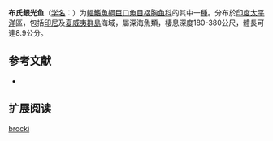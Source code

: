 {{Speciesbox
| name = 布氏銀光魚
| status = NE
| status_system = IUCN3.1
| image = 
| genus = Argyripnus
| species = brocki
| authority = [[Struhsaker|Struhsaker]], 1973
| synonyms = 
}}

'''布氏銀光鱼'''（[[学名|学名]]：{{lang|la|''Argyripnus brocki''}}）为[[輻鰭魚綱|輻鰭魚綱]][[巨口魚目|巨口魚目]][[褶胸鱼科|褶胸鱼科]]的其中一[[種|種]]。分布於[[印度|印度]][[太平洋|太平洋]]區，包括[[印尼|印尼]]及[[夏威夷群島|夏威夷群島]]海域，屬深海魚類，棲息深度180-380公尺，體長可達8.9公分。

== 参考文献 ==
*{{FishBase_species|genus=Argyripnus|species=brocki|year=2012|month=3}}

== 扩展阅读 ==
{{refbegin}}
{{wikispecies-inline|Argyripnus brocki|布氏銀光魚}}
{{refend}}
{{Taxonbar|from=Q2015550}}

[[Category:銀光魚屬|brocki]]